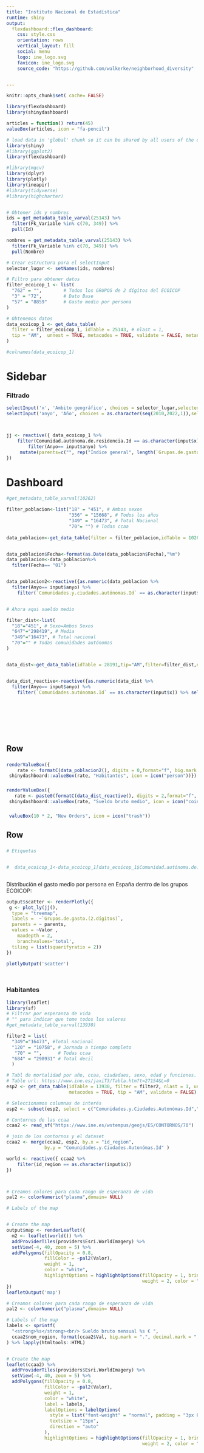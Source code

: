 ```yaml
---
title: "Instituto Nacional de Estadística"
runtime: shiny
output: 
  flexdashboard::flex_dashboard:
    css: style.css
    orientation: rows
    vertical_layout: fill
    social: menu
    logo: ine_logo.svg
    favicon: ine_logo.svg
    source_code: "https://github.com/walkerke/neighborhood_diversity"


---
```


```r
knitr::opts_chunk$set( cache= FALSE)

```

```r
library(flexdashboard)
library(shinydashboard)

articles = function() return(45)
valueBox(articles, icon = "fa-pencil")
```



```r
# load data in 'global' chunk so it can be shared by all users of the dashboard
library(shiny)
#library(ggplot2)
library(flexdashboard)

#library(mgcv)
library(dplyr)
library(plotly)
library(ineapir)
#library(tidyverse)
#library(highcharter)


# Obtener ids y nombres
ids = get_metadata_table_varval(25143) %>% 
  filter(Fk_Variable %in% c(70, 349)) %>%
  pull(Id)

nombres = get_metadata_table_varval(25143) %>%
  filter(Fk_Variable %in% c(70, 349)) %>%
  pull(Nombre)

# Crear estructura para el selectInput
selector_lugar <- setNames(ids, nombres)

# Filtro para obtener datos
filter_ecoicop_1 <- list(
  "762" = "",        # Todos los GRUPOS de 2 dígitos del ECOICOP
  "3" = "72",        # Dato Base
  "57" = "8859"      # Gasto medio por persona
)

# Obtenemos datos
data_ecoicop_1 <- get_data_table(
  filter = filter_ecoicop_1, idTable = 25143, # nlast = 1,
  tip = "AM",  unnest = TRUE, metacodes = TRUE, validate = FALSE, metanames = TRUE
)

#colnames(data_ecoicop_1)

```


Sidebar {.sidebar}
=======================================================================


### Filtrado


```r


selectInput('x', 'Ambito geográfico', choices = selector_lugar,selected =9002 )
selectInput('anyo', 'Año', choices = as.character(seq(2010,2022,1)),selected =2022 )



jj <- reactive({ data_ecoicop_1 %>%
    filter(Comunidad.autónoma.de.residencia.Id == as.character(input$x)) %>%
        filter(Anyo== input$anyo) %>%
     mutate(parents=c("", rep("Índice general", length(`Grupos.de.gasto.(2.dígitos)`) - 1)))
})
```



Dashboard
=======================================================================

```r

#get_metadata_table_varval(10262)

filter_poblacion<-list("18" = "451", # Ambos sexos
                       "356" = "15668", # Todos los años
                       "349" = "16473", # Total Nacional
                       "70"= "") # Todas ccaa
                       
data_poblacion<-get_data_table(filter = filter_poblacion,idTable = 10262,tip = "AM",metanames = TRUE,metacodes = TRUE, unnest = TRUE)


data_poblacion$Fecha<-format(as.Date(data_poblacion$Fecha),"%m")
data_poblacion<-data_poblacion%>% 
  filter(Fecha== "01")


data_poblacion2<-reactive({as.numeric(data_poblacion %>% 
  filter(Anyo== input$anyo) %>% 
    filter(`Comunidades.y.ciudades.autónomas.Id` == as.character(input$x)) %>% select(Valor)) })


# Ahora aqui sueldo medio

filter_dist<-list(
  "18"="451", # Sexo=Ambos Sexos
  "647"="298419", # Media
  "349"="16473", # Total nacional
  "70"="" # Todas comunidades autónomas
)


data_dist<-get_data_table(idTable = 28191,tip="AM",filter=filter_dist,nlast = 1,unnest=TRUE,metanames = TRUE,metacodes = TRUE)%>% select("Comunidades.autónomas.Id","Anyo","Valor")


data_dist_reactive<-reactive({as.numeric(data_dist %>% 
  filter(Anyo== input$anyo) %>% 
    filter(`Comunidades.autónomas.Id` == as.character(input$x)) %>% select(Valor)) })









```


Row
-----------------------------------------------------------------------

###  {.value-box}


```r
renderValueBox({
    rate <- formatC(data_poblacion2(), digits = 0,format="f", big.mark = ".",decimal.mark = ",")
 shinydashboard::valueBox(rate, "Habitantes", icon = icon("person"))})
```

### {.value-box}

```r
renderValueBox({
   rate <- paste0(formatC(data_dist_reactive(), digits = 2,format="f", big.mark = ".",decimal.mark = ",")," €")
 shinydashboard::valueBox(rate, "Sueldo bruto medio", icon = icon("coins"))})
```
###  {.value-box}

```r
 valueBox(10 * 2, "New Orders", icon = icon("trash"))
```

Row
-----------------------------------------------------------------------


###  {data-width=700}

```r

# Etiquetas


#  data_ecoicop_1<-data_ecoicop_1[data_ecoicop_1$Comunidad.autónoma.de.residencia=="Canarias",]



```



Distribución el gasto medio por persona en España dentro de los grupos ECOICOP:



```r

output$scatter <- renderPlotly({
 g <- plot_ly(jj(),
  type = "treemap",
  labels =  ~`Grupos.de.gasto.(2.dígitos)`,
  parents = ~ parents,
  values = ~Valor ,
    maxdepth = 2,
    branchvalues='total',
  tiling = list(squarifyratio = 2))
})  

plotlyOutput('scatter')




```



### Habitantes {data-width=340}



```r
library(leaflet)
library(sf)
# Filtrar por esperanza de vida
# "" para indicar que tome todos los valores
#get_metadata_table_varval(13930)

filter2 = list( 
  "349"="16473", #Total nacional
  "120" = "10758", # Jornada a tiempo completo
   "70" = "",      # Todas ccaa
  "684" = "298931" # Total decil
  )

# Tabl de mortalidad por año, ccaa, ciudadaes, sexo, edad y funciones. 
# Table url: https://www.ine.es/jaxiT3/Tabla.htm?t=27154&L=0
esp2 <- get_data_table(idTable = 13930, filter = filter2, nlast = 1, unnest = TRUE,
                       metacodes = TRUE, tip = "AM", validate = FALSE)

# Seleccionamos columnas de interés
esp2 <- subset(esp2, select = c("Comunidades.y.Ciudades.Autonómas.Id","Anyo","Valor"))


```





```r

# Contornos de las ccaa
ccaa2 <- read_sf("https://www.ine.es/wstempus/geojs/ES/CONTORNOS/70")

```


  
  

```r

# join de los contornos y el dataset
ccaa2 <- merge(ccaa2, esp2, by.x = "id_region", 
              by.y = "Comunidades.y.Ciudades.Autonómas.Id" )

world <- reactive({ ccaa2 %>%
    filter(id_region == as.character(input$x)) 
})



# Creamos colores para cada rango de esperanza de vida
pal2 <- colorNumeric("plasma",domain= NULL)

# Labels of the map


# Create the map
output$map <- renderLeaflet({
  m2 <- leaflet(world()) %>% 
  addProviderTiles(providers$Esri.WorldImagery) %>%
  setView(-4, 40, zoom = 5) %>%
  addPolygons(fillOpacity = 0.8,
              fillColor = ~pal2(Valor),
              weight = 1,
              color = "white",
              highlightOptions = highlightOptions(fillOpacity = 1, bringToFront = TRUE, 
                                                  weight = 2, color = "white"))
})
leafletOutput('map')  

```


```r
# Creamos colores para cada rango de esperanza de vida
pal2 <- colorNumeric("plasma",domain= NULL)

# Labels of the map
labels <- sprintf(
  "<strong>%s</strong><br/> Sueldo bruto mensual %s € ",
  ccaa2$nom_region, format(ccaa2$Val, big.mark = ".", decimal.mark = ",", nsmall = 2)
) %>% lapply(htmltools::HTML)


# Create the map
leaflet(ccaa2) %>% 
  addProviderTiles(providers$Esri.WorldImagery) %>%
  setView(-4, 40, zoom = 5) %>%
  addPolygons(fillOpacity = 0.8,
              fillColor = ~pal2(Valor),
              weight = 1,
              color = "white",
              label = labels,
              labelOptions = labelOptions(
                style = list("font-weight" = "normal", padding = "3px 8px"),
                textsize = "15px",
                direction = "auto"
              ),
              highlightOptions = highlightOptions(fillOpacity = 1, bringToFront = TRUE, 
                                                  weight = 2, color = "white"))


```

